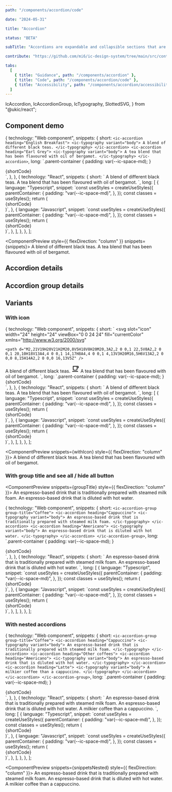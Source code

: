 ```yaml
---
path: "/components/accordion/code"

date: "2024-05-31"

title: "Accordion"

status: "BETA"

subTitle: "Accordions are expandable and collapsible sections that are used to show and hide additional content."

contribute: "https://github.com/mi6/ic-design-system/tree/main/src/content/structured/components/accordion"

tabs:
  [
    { title: "Guidance", path: "/components/accordion" },
    { title: "Code", path: "/components/accordion/code" },
    { title: "Accessibility", path: "/components/accordion/accessibility" },
  ]
---
```


  IcAccordion,
  IcAccordionGroup,
  IcTypography,
  SlottedSVG,
} from "@ukic/react";

## Component demo

  {
    technology: "Web component",
    snippets: {
      short: `<ic-accordion heading="English Breakfast">
  <ic-typography variant="body">
    A blend of different black teas.
  </ic-typography>
</ic-accordion>
<ic-accordion heading="Earl Grey">
  <ic-typography variant="body">
    A tea blend that has been flavoured with oil of bergamot.
  </ic-typography>
</ic-accordion>`,
      long: `.parent-container {
    padding: var(--ic-space-md);
  }
</style>
<body>
  <div class="parent-container">
    {shortCode}
  </div>`,
    },
  },
  {
    technology: "React",
    snippets: {
      short: `<IcAccordion heading="English Breakfast">
  <IcTypography variant="body">
    A blend of different black teas.
  </IcTypography>
</IcAccordion>
<IcAccordion heading="Earl Grey">
  <IcTypography variant="body">
    A tea blend that has been flavoured with oil of bergamot.
  </IcTypography>
</IcAccordion>`,
      long: [
        {
          language: "Typescript",
          snippet: `const useStyles = createUseStyles({
  parentContainer: {
    padding: "var(--ic-space-md)",
  },
});
const classes = useStyles();
return (
  <div className={classes.parentContainer}>
    {shortCode}
  </div>
)`,
        },
        {
          language: "Javascript",
          snippet: `const useStyles = createUseStyles({
  parentContainer: {
    padding: "var(--ic-space-md)",
  },
});
const classes = useStyles();
return (
  <div className={classes.parentContainer}>
    {shortCode}
  </div>
)`,
        },
      ],
    },
  },
];

<ComponentPreview style={{ flexDirection: "column" }} snippets={snippets}>
  <IcAccordion heading="English Breakfast">
    <IcTypography variant="body">A blend of different black teas.</IcTypography>
  </IcAccordion>
  <IcAccordion heading="Earl Grey">
    <IcTypography variant="body">
      A tea blend that has been flavoured with oil of bergamot.
    </IcTypography>
  </IcAccordion>
</ComponentPreview>

## Accordion details

<ComponentDetails component="ic-accordion" />

## Accordion group details

<ComponentDetails component="ic-accordion-group" />

## Variants

### With icon

  {
    technology: "Web component",
    snippets: {
      short: `<ic-accordion heading="English Breakfast">
  <svg
    slot="icon"
    width="24"
    height="24"
    viewBox="0 0 24 24"
    fill="currentColor"
    xmlns="http://www.w3.org/2000/svg"
  >
    <path d="M2,21V19H20V21H2M20,8V5H18V8H20M20,3A2,2 0 0,1 22,5V8A2,2 0 0,1 20,10H18V13A4,4 0 0,1 14,17H8A4,4 0 0,1 4,13V3H20M16,5H6V13A2,2 0 0,0 8,15H14A2,2 0 0,0 16,13V5Z" />
  </svg>
  <ic-typography variant="body">
    A blend of different black teas.
  </ic-typography>
  </ic-accordion>
  <ic-accordion heading="Earl Grey">
    <svg
      slot="icon"
      width="24"
      height="24"
      viewBox="0 0 24 24"
      fill="currentColor"
      xmlns="http://www.w3.org/2000/svg"
    >
      <path d="M2,21V19H20V21H2M20,8V5H18V8H20M20,3A2,2 0 0,1 22,5V8A2,2 0 0,1 20,10H18V13A4,4 0 0,1 14,17H8A4,4 0 0,1 4,13V3H20M16,5H6V13A2,2 0 0,0 8,15H14A2,2 0 0,0 16,13V5Z" />
    </svg>
  <ic-typography variant="body">
    A tea blend that has been flavoured with oil of bergamot.
  </ic-typography>
</ic-accordion>`,
      long: `.parent-container {
    padding: var(--ic-space-md);
  }
</style>
<body>
  <div class="parent-container">
    {shortCode}
  </div>`,
    },
  },
  {
    technology: "React",
    snippets: {
      short: `<IcAccordion heading="English Breakfast">
  <SlottedSVG
    slot="icon"
    width="24"
    height="24"
    viewBox="0 0 24 24"
    fill="currentColor"
    xmlns="http://www.w3.org/2000/svg"
  >
    <path d="M2,21V19H20V21H2M20,8V5H18V8H20M20,3A2,2 0 0,1 22,5V8A2,2 0 0,1 20,10H18V13A4,4 0 0,1 14,17H8A4,4 0 0,1 4,13V3H20M16,5H6V13A2,2 0 0,0 8,15H14A2,2 0 0,0 16,13V5Z" />
  </SlottedSVG>
  <IcTypography variant="body">
    A blend of different black teas.
  </IcTypography>
  </IcAccordion>
  <IcAccordion heading="Earl Grey">
    <SlottedSVG
      slot="icon"
      width="24"
      height="24"
      viewBox="0 0 24 24"
      fill="currentColor"
      xmlns="http://www.w3.org/2000/svg"
    >
      <path d="M2,21V19H20V21H2M20,8V5H18V8H20M20,3A2,2 0 0,1 22,5V8A2,2 0 0,1 20,10H18V13A4,4 0 0,1 14,17H8A4,4 0 0,1 4,13V3H20M16,5H6V13A2,2 0 0,0 8,15H14A2,2 0 0,0 16,13V5Z" />
    </SlottedSVG>
  <IcTypography variant="body">
    A tea blend that has been flavoured with oil of bergamot.
  </IcTypography>
</IcAccordion>`,
      long: [
        {
          language: "Typescript",
          snippet: `const useStyles = createUseStyles({
  parentContainer: {
    padding: "var(--ic-space-md)",
  },
});
const classes = useStyles();
return (
  <div className={classes.parentContainer}>
    {shortCode}
  </div>
)`,
        },
        {
          language: "Javascript",
          snippet: `const useStyles = createUseStyles({
  parentContainer: {
    padding: "var(--ic-space-md)",
  },
});
const classes = useStyles();
return (
  <div className={classes.parentContainer}>
    {shortCode}
  </div>
)`,
        },
      ],
    },
  },
];

<ComponentPreview snippets={withIcon} style={{ flexDirection: "column" }}>
  <IcAccordion heading="English Breakfast">
    <SlottedSVG
      slot="icon"
      width="24"
      height="24"
      viewBox="0 0 24 24"
      fill="currentColor"
      xmlns="http://www.w3.org/2000/svg"
    >
      <path d="M2,21V19H20V21H2M20,8V5H18V8H20M20,3A2,2 0 0,1 22,5V8A2,2 0 0,1 20,10H18V13A4,4 0 0,1 14,17H8A4,4 0 0,1 4,13V3H20M16,5H6V13A2,2 0 0,0 8,15H14A2,2 0 0,0 16,13V5Z" />
    </SlottedSVG>
    <IcTypography variant="body">A blend of different black teas.</IcTypography>
  </IcAccordion>
  <IcAccordion heading="Earl Grey">
    <SlottedSVG
      slot="icon"
      width="24"
      height="24"
      viewBox="0 0 24 24"
      fill="currentColor"
      xmlns="http://www.w3.org/2000/svg"
    >
      <path d="M2,21V19H20V21H2M20,8V5H18V8H20M20,3A2,2 0 0,1 22,5V8A2,2 0 0,1 20,10H18V13A4,4 0 0,1 14,17H8A4,4 0 0,1 4,13V3H20M16,5H6V13A2,2 0 0,0 8,15H14A2,2 0 0,0 16,13V5Z" />
    </SlottedSVG>
    <IcTypography variant="body">
      A tea blend that has been flavoured with oil of bergamot.
    </IcTypography>
  </IcAccordion>
</ComponentPreview>

### With group title and see all / hide all button

<ComponentPreview snippets={groupTitle} style={{ flexDirection: "column" }}>
  <IcAccordionGroup group-title="Coffee">
    <IcAccordion heading="Cappuccino">
      <IcTypography variant="body">
        An espresso-based drink that is traditionally prepared with steamed milk
        foam.
      </IcTypography>
    </IcAccordion>
    <IcAccordion heading="Americano">
      <IcTypography variant="body">
        An espresso-based drink that is diluted with hot water.
      </IcTypography>
    </IcAccordion>
  </IcAccordionGroup>
</ComponentPreview>

  {
    technology: "Web component",
    snippets: {
      short: `<ic-accordion-group group-title="Coffee">
  <ic-accordion heading="Cappuccino">
    <ic-typography variant="body">
      An espresso-based drink that is traditionally prepared with steamed milk foam.
    </ic-typography>
  </ic-accordion>
  <ic-accordion heading="Americano">
    <ic-typography variant="body">
      An espresso-based drink that is diluted with hot water.
    </ic-typography>
  </ic-accordion>
</ic-accordion-group>`,
      long: `.parent-container {
    padding: var(--ic-space-md);
  }
</style>
<body>
  <div class="parent-container">
    {shortCode}
  </div>`,
    },
  },
  {
    technology: "React",
    snippets: {
      short: `<IcAccordionGroup groupTitle="Coffee">
  <IcAccordion heading="Cappucino">
    <IcTypography variant="body">
      An espresso-based drink that is traditionally prepared with steamed milk foam.
    </IcTypography>
  </IcAccordion>
  <IcAccordion heading="Americano">
    <IcTypography variant="body">
      An espresso-based drink that is diluted with hot water.
    </IcTypography>
  </IcAccordion>
</IcAccordionGroup>`,
      long: [
        {
          language: "Typescript",
          snippet: `const useStyles = createUseStyles({
  parentContainer: {
    padding: "var(--ic-space-md)",
  },
});
const classes = useStyles();
return (
  <div className={classes.parentContainer}>
    {shortCode}
  </div>
)`,
        },
        {
          language: "Javascript",
          snippet: `const useStyles = createUseStyles({
  parentContainer: {
    padding: "var(--ic-space-md)",
  },
});
const classes = useStyles();
return (
  <div className={classes.parentContainer}>
    {shortCode}
  </div>
)`,
        },
      ],
    },
  },
];

### With nested accordions

  {
    technology: "Web component",
    snippets: {
      short: `<ic-accordion-group group-title="Coffee">
  <ic-accordion heading="Cappuccino">
    <ic-typography variant="body">
      An espresso-based drink that is traditionally prepared with steamed milk foam.
    </ic-typography>
  </ic-accordion>
  <ic-accordion heading="Other coffees">
    <ic-accordion heading="Americano">
      <ic-typography variant="body">
        An espresso-based drink that is diluted with hot water.
      </ic-typography>
    </ic-accordion>
    <ic-accordion heading="Latte">
      <ic-typography variant="body">
        A milkier coffee than a cappuccino.
      </ic-typography>
    </ic-accordion>
  </ic-accordion>
</ic-accordion-group>`,
      long: `.parent-container {
    padding: var(--ic-space-md);
  }
</style>
<body>
  <div class="parent-container">
    {shortCode}
  </div>`,
    },
  },
  {
    technology: "React",
    snippets: {
      short: `<IcAccordionGroup groupTitle="Coffee">
  <IcAccordion heading="Cappucino">
    <IcTypography variant="body">
      An espresso-based drink that is traditionally prepared with steamed milk foam.
    </IcTypography>
  </IcAccordion>
  <IcAccordion heading="Other coffees">
    <IcAccordion heading="Americano">
      <IcTypography variant="body">
        An espresso-based drink that is diluted with hot water.
      </IcTypography>
    </IcAccordion>
    <IcAccordion heading="Latte">
      <IcTypography variant="body">
        A milkier coffee than a cappuccino.
      </IcTypography>
    </IcAccordion>
  </IcAccordion>
</IcAccordionGroup>`,
      long: [
        {
          language: "Typescript",
          snippet: `const useStyles = createUseStyles({
  parentContainer: {
    padding: "var(--ic-space-md)",
  },
});
const classes = useStyles();
return (
  <div className={classes.parentContainer}>
    {shortCode}
  </div>
)`,
        },
        {
          language: "Javascript",
          snippet: `const useStyles = createUseStyles({
  parentContainer: {
    padding: "var(--ic-space-md)",
  },
});
const classes = useStyles();
return (
  <div className={classes.parentContainer}>
    {shortCode}
  </div>
)`,
        },
      ],
    },
  },
];

<ComponentPreview snippets={snippetsNested} style={{ flexDirection: "column" }}>
  <IcAccordionGroup group-title="Coffee">
    <IcAccordion heading="Cappuccino">
      <IcTypography variant="body">
        An espresso-based drink that is traditionally prepared with steamed milk
        foam.
      </IcTypography>
    </IcAccordion>
    <IcAccordion heading="Other coffees">
      <IcAccordion heading="Americano">
        <IcTypography variant="body">
          An espresso-based drink that is diluted with hot water.
        </IcTypography>
      </IcAccordion>
      <IcAccordion heading="Latte">
        <IcTypography variant="body">
          A milkier coffee than a cappuccino.
        </IcTypography>
      </IcAccordion>
    </IcAccordion>
  </IcAccordionGroup>
</ComponentPreview>
